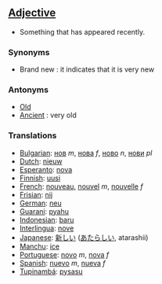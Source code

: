 ==[[Adjective]]==

*Something that has appeared recently.

===Synonyms===

*Brand new : it indicates that it is very new

===Antonyms===

*[[Old]]
*[[Ancient]] : very old

===Translations===

*[[Bulgarian]]: [[нов]] ''m'', [[нова]] ''f'', [[ново]] ''n'', [[нови]] ''pl''
*[[Dutch]]: [[nieuw]]
*[[Esperanto]]: [[nova]]
*[[Finnish]]: [[uusi]]
*[[French]]: [[nouveau]], [[nouvel]] ''m'', [[nouvelle]] ''f''
*[[Frisian]]: [[nij]]
*[[German]]: [[neu]]
*[[Guarani]]: [[pyahu]]
*[[Indonesian]]: [[baru]]
*[[Interlingua]]: [[nove]]
*[[Japanese]]: [[新しい]] ([[あたらしい]], atarashii)
*[[Manchu]]: [[ice]]
*[[Portuguese]]: [[novo]] ''m'', [[nova]] ''f''
*[[Spanish]]: [[nuevo]] ''m'', [[nueva]] ''f''
*[[Tupinambá]]: [[pysasu]]